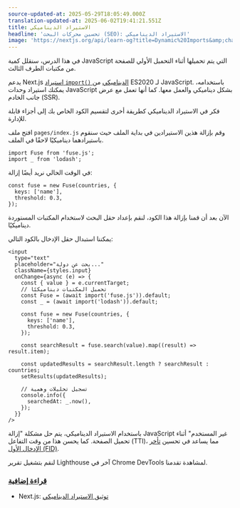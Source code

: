 ```yaml
---
source-updated-at: 2025-05-29T18:05:49.000Z
translation-updated-at: 2025-06-02T19:41:21.551Z
title: الاستيراد الديناميكي
headline: 'تحسين محركات البحث (SEO): الاستيراد الديناميكي'
image: 'https://nextjs.org/api/learn-og?title=Dynamic%20Imports&amp;chapter=25'
---
```


في هذا الدرس، سنقلل كمية JavaScript التي يتم تحميلها أثناء التحميل الأولي للصفحة من مكتبات الطرف الثالث.

يدعم Next.js [استيراد `import()` الديناميكي](/docs/advanced-features/dynamic-import) من ES2020 لـ JavaScript. باستخدامه، يمكنك استيراد وحدات JavaScript بشكل ديناميكي والعمل معها. كما أنها تعمل مع عرض جانب الخادم (SSR).

فكر في الاستيراد الديناميكي كطريقة أخرى لتقسيم الكود الخاص بك إلى أجزاء قابلة للإدارة.

افتح ملف `pages/index.js` وقم بإزالة هذين الاستيرادين في بداية الملف حيث سنقوم باستيرادهما ديناميكيًا لاحقًا في الملف.

```
import Fuse from 'fuse.js';
import _ from 'lodash';
```

في الوقت الحالي نريد أيضًا إزالة:

```
const fuse = new Fuse(countries, {
  keys: ['name'],
  threshold: 0.3,
});
```

الآن بعد أن قمنا بإزالة هذا الكود، لنقم بإعداد حقل البحث لاستخدام المكتبات المستوردة ديناميكيًا.

يمكننا استبدال حقل الإدخال بالكود التالي:

```
<input
  type="text"
  placeholder="بحث عن دولة..."
  className={styles.input}
  onChange={async (e) => {
    const { value } = e.currentTarget;
    // تحميل المكتبات ديناميكيًا
    const Fuse = (await import('fuse.js')).default;
    const _ = (await import('lodash')).default;
 
    const fuse = new Fuse(countries, {
      keys: ['name'],
      threshold: 0.3,
    });
 
    const searchResult = fuse.search(value).map((result) => result.item);
 
    const updatedResults = searchResult.length ? searchResult : countries;
    setResults(updatedResults);
 
    // تسجيل تحليلات وهمية
    console.info({
      searchedAt: _.now(),
    });
  }}
/>
```

باستخدام الاستيراد الديناميكي، يتم حل مشكلة "إزالة JavaScript غير المستخدم" أثناء تحميل الصفحة. كما يحسن هذا من وقت التفاعل (TTI)، مما يساعد في تحسين [تأخر الإدخال الأول (FID)](/learn/seo/fid).

لنقم بتشغيل تقرير Lighthouse آخر في Chrome DevTools لمشاهدة تقدمنا.

### [قراءة إضافية](#further-reading)

*   Next.js: [توثيق الاستيراد الديناميكي](/docs/advanced-features/dynamic-import)